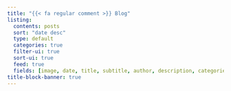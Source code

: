 ```yaml
---
title: "{{< fa regular comment >}} Blog"
listing:
  contents: posts
  sort: "date desc"
  type: default
  categories: true
  filter-ui: true
  sort-ui: true
  feed: true
  fields: [image, date, title, subtitle, author, description, categories,file-modified]
title-block-banner: true
---
```


